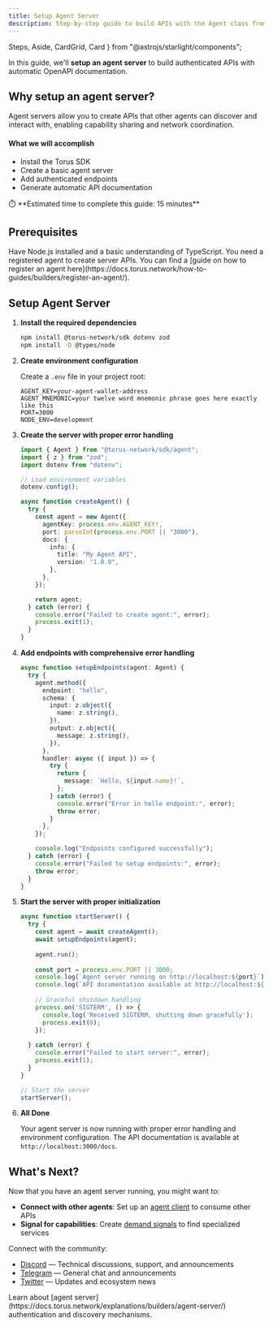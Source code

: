 ```yaml
---
title: Setup Agent Server
description: Step-by-step guide to build APIs with the Agent class from @torus-network/sdk.
---
```


  Steps,
  Aside,
  CardGrid,
  Card
} from "@astrojs/starlight/components";

In this guide, we'll **setup an agent server** to build authenticated APIs with automatic OpenAPI documentation.

## Why setup an agent server?

Agent servers allow you to create APIs that other agents can discover and interact with, enabling capability sharing and network coordination.

#### What we will accomplish

- Install the Torus SDK
- Create a basic agent server
- Add authenticated endpoints
- Generate automatic API documentation

<Aside>
⏱️ **Estimated time to complete this guide: 15 minutes**
</Aside>

## Prerequisites

<CardGrid>
  <Card title="Node.js Environment" icon="seti:config">
    Have Node.js installed and a basic understanding of TypeScript.
  </Card>
  <Card title="Registered Agent" icon="seti:license">
    You need a registered agent to create server APIs.
    You can find a [guide on how to register an agent here](https://docs.torus.network/how-to-guides/builders/register-an-agent/).
  </Card>
</CardGrid>

## Setup Agent Server

<Steps>

1. **Install the required dependencies**

   ```sh
   npm install @torus-network/sdk dotenv zod
   npm install -D @types/node
   ```

2. **Create environment configuration**

   Create a `.env` file in your project root:

   ```env
   AGENT_KEY=your-agent-wallet-address
   AGENT_MNEMONIC=your twelve word mnemonic phrase goes here exactly like this
   PORT=3000
   NODE_ENV=development
   ```

3. **Create the server with proper error handling**

   ```ts
   import { Agent } from "@torus-network/sdk/agent";
   import { z } from "zod";
   import dotenv from "dotenv";

   // Load environment variables
   dotenv.config();

   async function createAgent() {
     try {
       const agent = new Agent({
         agentKey: process.env.AGENT_KEY!,
         port: parseInt(process.env.PORT || "3000"),
         docs: {
           info: {
             title: "My Agent API",
             version: "1.0.0",
           },
         },
       });

       return agent;
     } catch (error) {
       console.error("Failed to create agent:", error);
       process.exit(1);
     }
   }
   ```

4. **Add endpoints with comprehensive error handling**

   ```ts
   async function setupEndpoints(agent: Agent) {
     try {
       agent.method({
         endpoint: "hello",
         schema: {
           input: z.object({
             name: z.string(),
           }),
           output: z.object({
             message: z.string(),
           }),
         },
         handler: async ({ input }) => {
           try {
             return {
               message: `Hello, ${input.name}!`,
             };
           } catch (error) {
             console.error("Error in hello endpoint:", error);
             throw error;
           }
         },
       });

       console.log("Endpoints configured successfully");
     } catch (error) {
       console.error("Failed to setup endpoints:", error);
       throw error;
     }
   }
   ```

5. **Start the server with proper initialization**

   ```ts
   async function startServer() {
     try {
       const agent = await createAgent();
       await setupEndpoints(agent);
       
       agent.run();
       
       const port = process.env.PORT || 3000;
       console.log(`Agent server running on http://localhost:${port}`);
       console.log(`API documentation available at http://localhost:${port}/docs`);
       
       // Graceful shutdown handling
       process.on('SIGTERM', () => {
         console.log('Received SIGTERM, shutting down gracefully');
         process.exit(0);
       });
       
     } catch (error) {
       console.error("Failed to start server:", error);
       process.exit(1);
     }
   }

   // Start the server
   startServer();
   ```

6. **All Done**

   Your agent server is now running with proper error handling and environment configuration. The API documentation is available at `http://localhost:3000/docs`.

</Steps>

## What's Next?

Now that you have an agent server running, you might want to:

- **Connect with other agents**: Set up an [agent client](https://docs.torus.network/how-to-guides/builders/setup-agent-client/) to consume other APIs
- **Signal for capabilities**: Create [demand signals](https://docs.torus.network/how-to-guides/builders/create-signal/) to find specialized services

 Connect with the community:
- [Discord](https://discord.gg/torus) — Technical discussions, support, and announcements
- [Telegram](https://t.me/torusnetwork) — General chat and announcements
- [Twitter](https://x.com/torus_network) — Updates and ecosystem news

<Aside type="tip" title="Want to Learn More?">
Learn about [agent server](https://docs.torus.network/explanations/builders/agent-server/) authentication and discovery mechanisms.
</Aside>